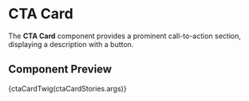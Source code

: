 
<Meta title="Molecules/Footer CTA Card" of={ctaCardStories} name="Footer CTA Card" />

# CTA Card

The **CTA Card** component provides a prominent call-to-action section, displaying a description with a button.

## Component Preview

<Canvas>
  <Story name="CTA Card">
    {ctaCardTwig(ctaCardStories.args)}
  </Story>
</Canvas>
